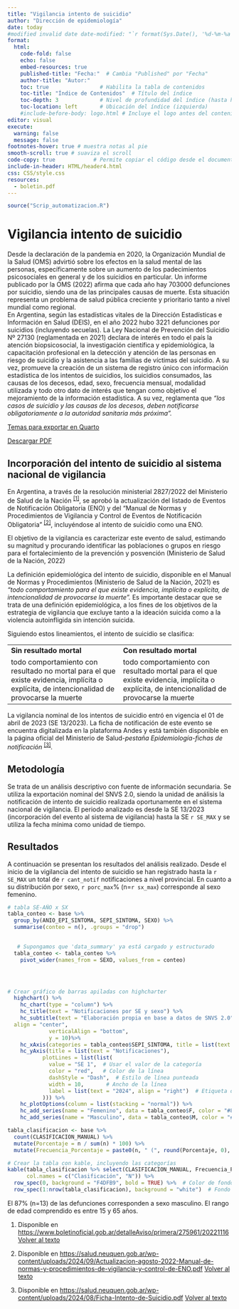 ```yaml
---
title: "Vigilancia intento de suicidio"
author: "Dirección de epidemiología"
date: today
#modified invalid date date-modified: "`r format(Sys.Date(), '%d-%m-%a')`" 
format: 
  html:
    code-fold: false
    echo: false
    embed-resources: true
    published-title: "Fecha:"  # Cambia "Published" por "Fecha"
    author-title: "Autor:"
    toc: true                # Habilita la tabla de contenidos
    toc-title: "Índice de Contenidos"  # Título del índice
    toc-depth: 3             # Nivel de profundidad del índice (hasta h3)
    toc-location: left       # Ubicación del índice (izquierda)
    #include-before-body: logo.html # Incluye el logo antes del contenido
editor: visual
execute:
  warning: false
  message: false
footnotes-hover: true # muestra notas al pie
smooth-scroll: true # suaviza el scroll
code-copy: true            # Permite copiar el código desde el documento
include-in-header: HTML/header4.html
css: CSS/style.css
resources:
  - boletin.pdf
---
```

```r
source("Scrip_automatizacion.R")

```



# Vigilancia intento de suicidio

Desde la declaración de la pandemia en 2020, la Organización Mundial de la Salud (OMS) advirtió sobre los efectos en la salud mental de las personas, específicamente sobre un aumento de los padecimientos psicosociales en general y de los suicidios en particular. Un informe publicado por la OMS (2022) afirma que cada año hay 703000 defunciones por suicidio, siendo una de las principales causas de muerte. Esta situación representa un problema de salud pública creciente y prioritario tanto a nivel mundial como regional.\
En Argentina, según las estadísticas vitales de la Dirección Estadísticas e Información en Salud (DEIS), en el año 2022 hubo 3221 defunciones por suicidios (incluyendo secuelas). La Ley Nacional de Prevención del Suicidio Nº 27130 (reglamentada en 2021) declara de interés en todo el país la atención biopsicosocial, la investigación científica y epidemiológica, la capacitación profesional en la detección y atención de las personas en riesgo de suicidio y la asistencia a las familias de víctimas del suicidio. A su vez, promueve la creación de un sistema de registro único con información estadística de los intentos de suicidios, los suicidios consumados, las causas de los decesos, edad, sexo, frecuencia mensual, modalidad utilizada y todo otro dato de interés que tengan como objetivo el mejoramiento de la información estadística. A su vez, reglamenta que *"los casos de suicidio y las causas de los decesos, deben notificarse obligatoriamente a la autoridad sanitaria más próxima".*\

[Temas para exportar en Quarto](https://quarto.org/docs/output-formats/html-themes.html)

[Descargar PDF](Boletín.pdf)

## Incorporación del intento de suicidio al sistema nacional de vigilancia

En Argentina, a través de la resolución ministerial 2827/2022 del Ministerio de Salud de la Nación <sup id="note1"><a href="#footnote1">\[1\]</a></sup>, se aprobó la actualización del listado de Eventos de Notificación Obligatoria (ENO) y del "Manual de Normas y Procedimientos de Vigilancia y Control de Eventos de Notificación Obligatoria" <sup id="note2"><a href="#footnote2">\[2\]</a></sup>, incluyéndose al intento de suicidio como una ENO.

El objetivo de la vigilancia es caracterizar este evento de salud, estimando su magnitud y procurando identificar las poblaciones o grupos en riesgo para el fortalecimiento de la prevención y posvención (Ministerio de Salud de la Nación, 2022)\

La definición epidemiológica del intento de suicidio, disponible en el Manual de Normas y Procedimientos (Ministerio de Salud de la Nación, 2021) es *"todo comportamiento para el que existe evidencia, implícita o explícita, de intencionalidad de provocarse la muerte".* Es importante destacar que se trata de una definición epidemiológica, a los fines de los objetivos de la estrategia de vigilancia que excluye tanto a la ideación suicida como a la violencia autoinfligida sin intención suicida.

Siguiendo estos lineamientos, el intento de suicidio se clasifica:

|  |  |
|------------------------------------|------------------------------------|
| **Sin resultado mortal** | **Con resultado mortal** |
| todo comportamiento con resultado no mortal para el que existe evidencia, implícita o explícita, de intencionalidad de provocarse la muerte | todo comportamiento con resultado mortal para el que existe evidencia, implícita o explícita, de intencionalidad de provocarse la muerte |

La vigilancia nominal de los intentos de suicidio entró en vigencia el 01 de abril de 2023 (SE 13/2023). La ficha de notificación de este evento se encuentra digitalizada en la plataforma Andes y está también disponible en la página oficial del Ministerio de Salud-*pestaña Epidemiología-fichas de notificación* <sup id="note3"><a href="#footnote1">\[3\]</a></sup>*.*

## Metodología

Se trata de un análisis descriptivo con fuente de información secundaria. Se utiliza la exportación nominal del SNVS 2.0, siendo la unidad de análisis la notificación de intento de suicidio realizada oportunamente en el sistema nacional de vigilancia. El periodo analizado es desde la SE 13/2023 (incorporación del evento al sistema de vigilancia) hasta la SE `r SE_MAX` y se utiliza la fecha mínima como unidad de tiempo.

## Resultados

A continuación se presentan los resultados del análisis realizado. Desde el inicio de la vigilancia del intento de suicidio se han registrado hasta la `r SE_MAX` un total de `r cant_notif` notificaciones a nivel provincial. En cuanto a su distribución por sexo, `r porc_max`% (n=`r sx_max`) corresponde al sexo femenino.

```r
# tabla SE-AÑO x SX
tabla_conteo <- base %>%
  group_by(ANIO_EPI_SINTOMA, SEPI_SINTOMA, SEXO) %>%  
  summarise(conteo = n(), .groups = "drop")  

  
   # Supongamos que 'data_summary' ya está cargado y estructurado
  tabla_conteo <- tabla_conteo %>%
    pivot_wider(names_from = SEXO, values_from = conteo)




# Crear gráfico de barras apiladas con highcharter
  highchart() %>%
    hc_chart(type = "column") %>%
    hc_title(text = "Notificaciones por SE y sexo") %>%
    hc_subtitle(text = "Elaboración propia en base a datos de SNVS 2.0", 
  align = "center", 
             verticalAlign = "bottom", 
             y = 10)%>% 
    hc_xAxis(categories = tabla_conteo$SEPI_SINTOMA, title = list(text = "SE")) %>%
    hc_yAxis(title = list(text = "Notificaciones"), 
           plotLines = list(list(
             value = "SE 1",  # Usar el valor de la categoría
             color = "red",   # Color de la línea
             dashStyle = "Dash",  # Estilo de línea punteada
             width = 10,       # Ancho de la línea
             label = list(text = "2024", align = "right")  # Etiqueta de la línea
           ))) %>%
    hc_plotOptions(column = list(stacking = "normal")) %>%
    hc_add_series(name = "Femenino", data = tabla_conteo$F, color = "#8FBC8F") %>%
    hc_add_series(name = "Masculino", data = tabla_conteo$M, color = "#2F4F4F") 
```

```r

tabla_clasificacion <- base %>%
  count(CLASIFICACION_MANUAL) %>%
  mutate(Porcentaje = n / sum(n) * 100) %>%
  mutate(Frecuencia_Porcentaje = paste0(n, " (", round(Porcentaje, 0), "%)"))

# Crear la tabla con kable, incluyendo las categorías
kable(tabla_clasificacion %>% select(CLASIFICACION_MANUAL, Frecuencia_Porcentaje),
      col.names = c("Clasificación", "N")) %>%
  row_spec(0, background = "F4DFB9", bold = TRUE) %>%  # Color de fondo para el encabezado)
  row_spec(1:nrow(tabla_clasificacion), background = "white")  # Fondo blanco para todas las filas

```

El 87% (n=13) de las defunciones corresponden a sexo masculino. El rango de edad comprendido es entre 15 y 65 años.





<p id="footnote1">

1.  Disponible en <https://www.boletinoficial.gob.ar/detalleAviso/primera/275961/20221116> <a href="#note1"> Volver al texto</a>

    </p>

    </div>

<p id="footnote2">

2.  Disponible en
    <https://salud.neuquen.gob.ar/wp-content/uploads/2024/09/Actualizacion-agosto-2022-Manual-de-normas-y-procedimientos-de-vigilancia-y-control-de-ENO.pdf> <a href="#note2"> Volver al texto</a>

    </p>

    </div>

<p id="footnote1">

3.  Disponible en <https://salud.neuquen.gob.ar/wp-content/uploads/2024/08/Ficha-Intento-de-Suicidio.pdf> <a href="#note3"> Volver al texto</a>

    </p>

    </div>
